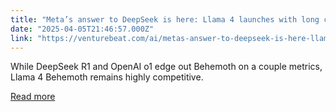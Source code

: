 ```yaml
---
title: "Meta’s answer to DeepSeek is here: Llama 4 launches with long context Scout and Maverick models, and 2T parameter Behemoth on the way!"
date: "2025-04-05T21:46:57.000Z"
link: "https://venturebeat.com/ai/metas-answer-to-deepseek-is-here-llama-4-launches-with-long-context-scout-and-maverick-models-and-2t-parameter-behemoth-on-the-way/"
---
```


While DeepSeek R1 and OpenAI o1 edge out Behemoth on a couple metrics, Llama 4 Behemoth remains highly competitive.

[Read more](https://venturebeat.com/ai/metas-answer-to-deepseek-is-here-llama-4-launches-with-long-context-scout-and-maverick-models-and-2t-parameter-behemoth-on-the-way/)
